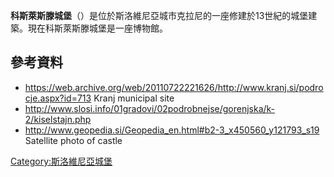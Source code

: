 '''科斯萊斯滕城堡'''（{{lang-sl|Grad Kieselstein / Khislstein}}）是位於斯洛維尼亞城市克拉尼的一座修建於13世紀的城堡建築。現在科斯萊斯滕城堡是一座博物館。
==參考資料==
{{Commonscat|Kieselstein Castle|科斯萊斯滕城堡}}
* https://web.archive.org/web/20110722221626/http://www.kranj.si/podrocje.aspx?id=713 Kranj municipal site
* http://www.slosi.info/01gradovi/02podrobnejse/gorenjska/k-2/kiselstajn.php
* http://www.geopedia.si/Geopedia_en.html#b2-3_x450560_y121793_s19 Satellite photo of castle
{{coord|46|14|18.21|N|14|21|15.69|E|type:landmark_region:SI|display=title}}
[[Category:斯洛維尼亞城堡|Category:斯洛維尼亞城堡]]